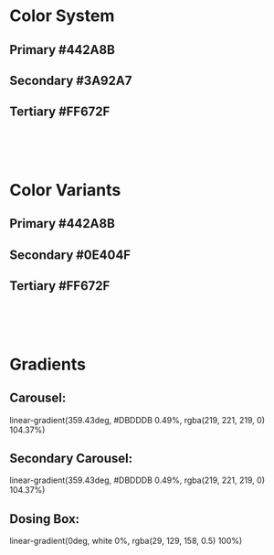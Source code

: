 
<Meta title="Foundation/Colors" />

<style>{`
    .colorbox {
        width: 250px;
        height: 250px;
        display: block;
        box-shadow:
  0 2.8px 2.2px rgba(0, 0, 0, 0.034),
  0 6.7px 5.3px rgba(0, 0, 0, 0.048),
  0 12.5px 10px rgba(0, 0, 0, 0.06),
  0 22.3px 17.9px rgba(0, 0, 0, 0.072),
  0 41.8px 33.4px rgba(0, 0, 0, 0.086),
  0 100px 80px rgba(0, 0, 0, 0.12)
;
    }
    .primary {
        background: #442A8B;
    }
    .primary-variant {
        background: #CAAEE0;
    }
    .secondary {
        background: #3A92A7;
    }
    .secondary-variant {
        background: #0E404F;
    }
    .tertiary {
        background: #FF672F;
    }
    .tertiary-variant {
        background: #FF5C29;
    }
    .bg-gradient {
        background: linear-gradient(359.43deg, #DBDDDB 0.49%, rgba(219, 221, 219, 0) 104.37%);
    }
    .bg-gradient2 {
        background: linear-gradient(
180deg
, white 0%, rgba(29, 129, 158, 0.5) 100%);
    }
    .bg-gradient3 {
        background: linear-gradient(0deg, white 0%, rgba(29, 129, 158, 0.5) 100%);
    }
    .boxes {
        display: flex;
        align-items: center;
        justify-content: space-evenly;
        margin: 24px 0;
    }

`}</style>

# Color System

<div className="boxes">
<div>
    <h2>Primary #442A8B</h2>
    <div className="colorbox primary"></div>
</div>
<div>
    <h2>Secondary #3A92A7</h2>
    <div className="colorbox secondary"></div>
</div>
<div>
    <h2>Tertiary #FF672F</h2>
    <div className="colorbox tertiary"></div>
</div>
</div>

<br/>
<br/>
<br/>

# Color Variants

<div className="boxes">
<div>
    <h2>Primary #442A8B</h2>
    <div className="colorbox primary-variant"></div>
</div>
<div>
    <h2>Secondary #0E404F</h2>
    <div className="colorbox secondary-variant"></div>
</div>
<div>
    <h2>Tertiary #FF672F</h2>
    <div className="colorbox tertiary-variant"></div>
</div>
</div>

<br/>
<br/>
<br/>

# Gradients

<div className="boxes">
<div>
    <h2>Carousel:</h2>
    <p>linear-gradient(359.43deg, #DBDDDB 0.49%, rgba(219, 221, 219, 0) 104.37%)</p>
    <div className="colorbox bg-gradient"></div>
</div>
<div>
    <h2>Secondary Carousel:</h2>
    <p>linear-gradient(359.43deg, #DBDDDB 0.49%, rgba(219, 221, 219, 0) 104.37%)</p>
    <div className="colorbox bg-gradient2"></div>
</div>
<div>
    <h2>Dosing Box:</h2>
    <p>linear-gradient(0deg, white 0%, rgba(29, 129, 158, 0.5) 100%)</p>
    <div className="colorbox bg-gradient3"></div>
</div>
</div>